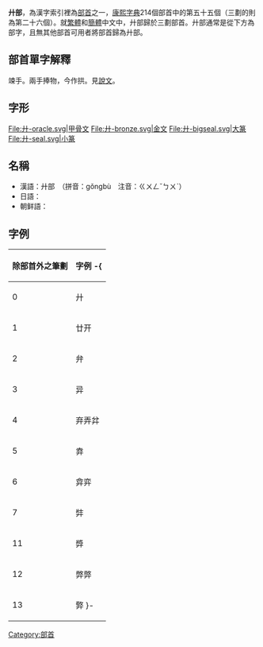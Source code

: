{{Infobox Kangxi radical
|55|uni=5EFE
|meaning=兩手、拱
|prev=廴
|next=弋
|pny= gǒng
|bopo= ㄍㄨㄥˇ
|wade= kung3
|jyutping= gung2
|yale= gúng
|poj= kióng
|cn= 弄字底 nòngzìdǐ
|onyomi= キョウ kyō
|kunyomi= 
|jp= 拱き/こまぬき komanuki<br />廿脚/にじゅうあし nijūashi
|hang= 들 teul
|hanja= 공 gong
}}
'''廾部'''，為漢字索引裡為[[部首|部首]]之一，[[康熙字典|康熙字典]]214個部首中的第五十五個（三劃的則為第二十六個）。就[[繁體|繁體]]和[[簡體|簡體]]中文中，廾部歸於三劃部首。廾部通常是從下方為部字，且無其他部首可用者將部首歸為廾部。

== 部首單字解釋 ==
竦手。兩手捧物，今作拱。見[[說文|說文]]。

== 字形 ==
<gallery>
File:廾-oracle.svg|甲骨文
File:廾-bronze.svg|金文
File:廾-bigseal.svg|大篆
File:廾-seal.svg|小篆
</gallery>

==名稱==
* 漢語：廾部　（拼音：gǒngbù　注音：ㄍㄨㄥˇㄅㄨˋ）
* 日語：{{lang|ja|廾部　（きょうぶ）}}
* 朝鲜語：{{lang|ko|공부(廾部)}}

==字例==
{| class="wikitable"
! 除部首外之筆劃 !! 字例
-{
|----
| 0 || 廾
|----
| 1 || 廿开
|----
| 2 || 弁
|----
| 3 || 异
|----
| 4 || 弃弄弅
|----
| 5 || 弆
|----
| 6 || 弇弈
|----
| 7 || 弉
|----
| 11 || 㢡
|----
| 12 || 弊㢢
|----
| 13 || 㢣
}-
|}

{{康熙部首}}
{{简体中文部首}}

[[Category:部首|Category:部首]]
{{lang-stub}}